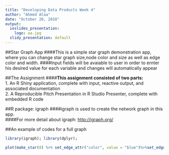 ```yaml
---
title: "Developing Data Products Week 4"
author: "Ahmed Alaa"
date: "October 20, 2018"
output:
  ioslides_presentation:
    logo: aa.jpg
  slidy_presentation: default
---
```


##Star Graph App
####This is a simple star graph demonstration app, where you can change star graph size,node color and size as well as edge color and width.
####Input fields will be avaiable to user in order to ernter his desired value for each variable and changes will automatically appear


##The Assignment
####**This assignment consisted of two parts:**     
1. An R Shiny application, complete with input, reactive output, and associated documentation    
2. A Reproducible Pitch Presentation in R Studio Presenter, complete with embedded R code

##R package: igraph
####igraph is used to create the network graph in this app.     
####For more detail about igraph: <http://igraph.org/>


##An example of codes for a full graph

```r
library(igraph); library(dplyr);
```

```r
plot(make_star(8) %>% set_edge_attr("color", value = "blue")%>%set_edge_attr("width", value =5)%>%set_vertex_attr("color", value = "green")%>%set_vertex_attr("size", value = 10))
```
